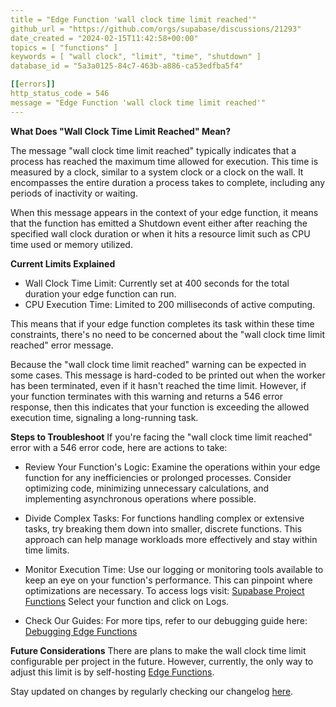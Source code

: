 ```yaml
---
title = "Edge Function 'wall clock time limit reached'"
github_url = "https://github.com/orgs/supabase/discussions/21293"
date_created = "2024-02-15T11:42:58+00:00"
topics = [ "functions" ]
keywords = [ "wall clock", "limit", "time", "shutdown" ]
database_id = "5a3a0125-84c7-463b-a886-ca53edfba5f4"

[[errors]]
http_status_code = 546
message = "Edge Function 'wall clock time limit reached'"
---
```


**What Does "Wall Clock Time Limit Reached" Mean?**

The message "wall clock time limit reached" typically indicates that a process has reached the maximum time allowed for execution. This time is measured by a clock, similar to a system clock or a clock on the wall. It encompasses the entire duration a process takes to complete, including any periods of inactivity or waiting.

When this message appears in the context of your edge function, it means that the function has emitted a Shutdown event either after reaching the specified wall clock duration or when it hits a resource limit such as CPU time used or memory utilized.

**Current Limits Explained**

- Wall Clock Time Limit: Currently set at 400 seconds for the total duration your edge function can run.
- CPU Execution Time: Limited to 200 milliseconds of active computing.

This means that if your edge function completes its task within these time constraints, there's no need to be concerned about the "wall clock time limit reached" error message.

Because the "wall clock time limit reached" warning can be expected in some cases. This message is hard-coded to be printed out when the worker has been terminated, even if it hasn't reached the time limit. However, if your function terminates with this warning and returns a 546 error response, then this indicates that your function is exceeding the allowed execution time, signaling a long-running task.

**Steps to Troubleshoot**
If you're facing the "wall clock time limit reached" error with a 546 error code, here are actions to take:

- Review Your Function's Logic: Examine the operations within your edge function for any inefficiencies or prolonged processes. Consider optimizing code, minimizing unnecessary calculations, and implementing asynchronous operations where possible.

- Divide Complex Tasks: For functions handling complex or extensive tasks, try breaking them down into smaller, discrete functions. This approach can help manage workloads more effectively and stay within time limits.

- Monitor Execution Time: Use our logging or monitoring tools available to keep an eye on your function's performance. This can pinpoint where optimizations are necessary. To access logs visit: [Supabase Project Functions](https://app.supabase.com/project/_/functions) Select your function and click on Logs.

- Check Our Guides: For more tips, refer to our debugging guide here: [Debugging Edge Functions](/docs/guides/functions/logging)

**Future Considerations**
There are plans to make the wall clock time limit configurable per project in the future. However, currently, the only way to adjust this limit is by self-hosting [Edge Functions](https://github.com/supabase/edge-runtime/).

Stay updated on changes by regularly checking our changelog [here](https://github.com/orgs/supabase/discussions/categories/changelog).
